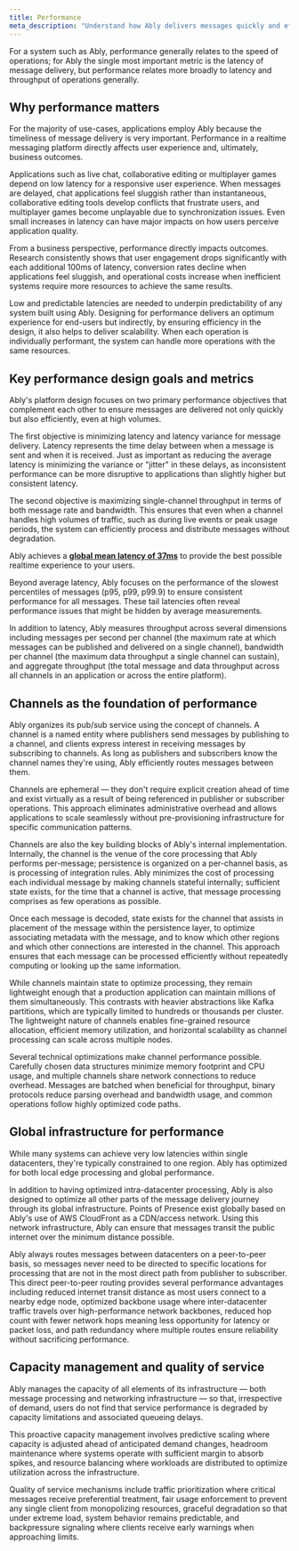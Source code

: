 ```yaml
---
title: Performance
meta_description: "Understand how Ably delivers messages quickly and efficiently, even at high volumes."
---
```


For a system such as Ably, performance generally relates to the speed of operations; for Ably the single most important metric is the latency of message delivery, but performance relates more broadly to latency and throughput of operations generally.

## Why performance matters

For the majority of use-cases, applications employ Ably because the timeliness of message delivery is very important. Performance in a realtime messaging platform directly affects user experience and, ultimately, business outcomes.

Applications such as live chat, collaborative editing or multiplayer games depend on low latency for a responsive user experience. When messages are delayed, chat applications feel sluggish rather than instantaneous, collaborative editing tools develop conflicts that frustrate users, and multiplayer games become unplayable due to synchronization issues. Even small increases in latency can have major impacts on how users perceive application quality.

From a business perspective, performance directly impacts outcomes. Research consistently shows that user engagement drops significantly with each additional 100ms of latency, conversion rates decline when applications feel sluggish, and operational costs increase when inefficient systems require more resources to achieve the same results.

Low and predictable latencies are needed to underpin predictability of any system built using Ably. Designing for performance delivers an optimum experience for end-users but indirectly, by ensuring efficiency in the design, it also helps to deliver scalability. When each operation is individually performant, the system can handle more operations with the same resources.

## Key performance design goals and metrics

Ably's platform design focuses on two primary performance objectives that complement each other to ensure messages are delivered not only quickly but also efficiently, even at high volumes.

The first objective is minimizing latency and latency variance for message delivery. Latency represents the time delay between when a message is sent and when it is received. Just as important as reducing the average latency is minimizing the variance or "jitter" in these delays, as inconsistent performance can be more disruptive to applications than slightly higher but consistent latency.

The second objective is maximizing single-channel throughput in terms of both message rate and bandwidth. This ensures that even when a channel handles high volumes of traffic, such as during live events or peak usage periods, the system can efficiently process and distribute messages without degradation.

Ably achieves a [**global mean latency of 37ms**](/docs/platform/architecture/latency) to provide the best possible realtime experience to your users.

Beyond average latency, Ably focuses on the performance of the slowest percentiles of messages (p95, p99, p99.9) to ensure consistent performance for all messages. These tail latencies often reveal performance issues that might be hidden by average measurements.

In addition to latency, Ably measures throughput across several dimensions including messages per second per channel (the maximum rate at which messages can be published and delivered on a single channel), bandwidth per channel (the maximum data throughput a single channel can sustain), and aggregate throughput (the total message and data throughput across all channels in an application or across the entire platform).

## Channels as the foundation of performance

Ably organizes its pub/sub service using the concept of channels. A channel is a named entity where publishers send messages by publishing to a channel, and clients express interest in receiving messages by subscribing to channels. As long as publishers and subscribers know the channel names they're using, Ably efficiently routes messages between them.

Channels are ephemeral — they don't require explicit creation ahead of time and exist virtually as a result of being referenced in publisher or subscriber operations. This approach eliminates administrative overhead and allows applications to scale seamlessly without pre-provisioning infrastructure for specific communication patterns.

Channels are also the key building blocks of Ably's internal implementation. Internally, the channel is the venue of the core processing that Ably performs per-message; persistence is organized on a per-channel basis, as is processing of integration rules. Ably minimizes the cost of processing each individual message by making channels stateful internally; sufficient state exists, for the time that a channel is active, that message processing comprises as few operations as possible.

Once each message is decoded, state exists for the channel that assists in placement of the message within the persistence layer, to optimize associating metadata with the message, and to know which other regions and which other connections are interested in the channel. This approach ensures that each message can be processed efficiently without repeatedly computing or looking up the same information.

While channels maintain state to optimize processing, they remain lightweight enough that a production application can maintain millions of them simultaneously. This contrasts with heavier abstractions like Kafka partitions, which are typically limited to hundreds or thousands per cluster. The lightweight nature of channels enables fine-grained resource allocation, efficient memory utilization, and horizontal scalability as channel processing can scale across multiple nodes.

Several technical optimizations make channel performance possible. Carefully chosen data structures minimize memory footprint and CPU usage, and multiple channels share network connections to reduce overhead. Messages are batched when beneficial for throughput, binary protocols reduce parsing overhead and bandwidth usage, and common operations follow highly optimized code paths.

## Global infrastructure for performance

While many systems can achieve very low latencies within single datacenters, they're typically constrained to one region. Ably has optimized for both local edge processing and global performance.

In addition to having optimized intra-datacenter processing, Ably is also designed to optimize all other parts of the message delivery journey through its global infrastructure. Points of Presence exist globally based on Ably's use of AWS CloudFront as a CDN/access network. Using this network infrastructure, Ably can ensure that messages transit the public internet over the minimum distance possible.

Ably always routes messages between datacenters on a peer-to-peer basis, so messages never need to be directed to specific locations for processing that are not in the most direct path from publisher to subscriber. This direct peer-to-peer routing provides several performance advantages including reduced internet transit distance as most users connect to a nearby edge node, optimized backbone usage where inter-datacenter traffic travels over high-performance network backbones, reduced hop count with fewer network hops meaning less opportunity for latency or packet loss, and path redundancy where multiple routes ensure reliability without sacrificing performance.

## Capacity management and quality of service

Ably manages the capacity of all elements of its infrastructure — both message processing and networking infrastructure — so that, irrespective of demand, users do not find that service performance is degraded by capacity limitations and associated queueing delays.

This proactive capacity management involves predictive scaling where capacity is adjusted ahead of anticipated demand changes, headroom maintenance where systems operate with sufficient margin to absorb spikes, and resource balancing where workloads are distributed to optimize utilization across the infrastructure.

Quality of service mechanisms include traffic prioritization where critical messages receive preferential treatment, fair usage enforcement to prevent any single client from monopolizing resources, graceful degradation so that under extreme load, system behavior remains predictable, and backpressure signaling where clients receive early warnings when approaching limits.

